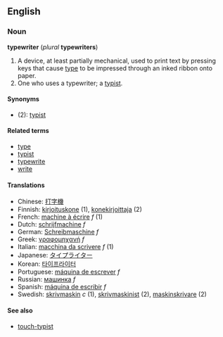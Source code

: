 ==English==
===Noun===
'''typewriter''' (''plural'' '''typewriters''')

# A device, at least partially mechanical, used to print text by pressing keys that cause [[type]] to be impressed through an inked ribbon onto paper.
# One who uses a typewriter; a [[typist]].

====Synonyms====
*(2): [[typist]]

====Related terms====
*[[type]]
*[[typist]]
*[[typewrite]]
*[[write]]

====Translations====
*Chinese: [[打字機]]
*Finnish: [[kirjoituskone]] (1), [[konekirjoittaja]] (2)
*French: [[machine à écrire]] ''f'' (1)
*Dutch: [[schrijfmachine]] ''f''
*German: [[Schreibmaschine]] ''f''
*Greek: [[γραφομηχανή]] ''f''
*Italian: [[macchina da scrivere]] ''f'' (1)
*Japanese: [[タイプライター]]
*Korean: [[타이프라이터]]
*Portuguese: [[máquina de escrever]] ''f''
*Russian: [[машинка]] ''f''
*Spanish: [[máquina de escribir]] ''f''
*Swedish: [[skrivmaskin]] ''c'' (1), [[skrivmaskinist]] (2), [[maskinskrivare]] (2)

====See also====
*[[touch-typist]]